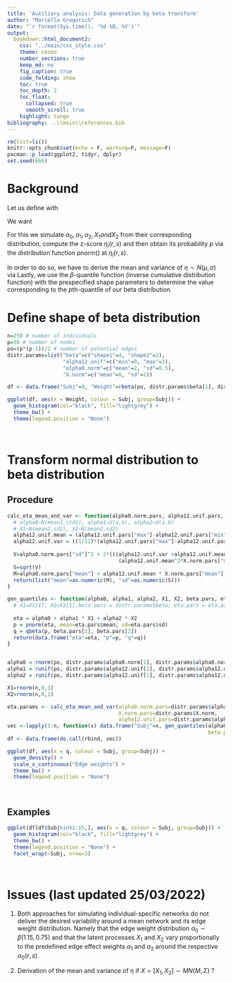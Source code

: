 ```yaml
---
title: 'Auxiliary analysis: Data generation by beta transform'
author: "Mariella Gregorich"
date: "`r format(Sys.time(), '%d %B, %Y')`"
output: 
  bookdown::html_document2:
    css: "../main/css_style.css"
    theme: cosmo
    number_sections: true
    keep_md: no
    fig_caption: true
    code_folding: show
    toc: true
    toc_depth: 2
    toc_float: 
      collapsed: true
      smooth_scroll: true
    highlight: tango
bibliography: ..\\main\\references.bib 
---
```




```r
rm(list=ls())
knitr::opts_chunk$set(echo = F, warning=F, message=F)
pacman::p_load(ggplot2, tidyr, dplyr)
set.seed(666)
```

# Background

Let us define 
\begin{equation}
\tag{1}
\eta_i(r,s) := \alpha_0(r,s) + \alpha_1(r,s)X_{1i} + \alpha_2(r,s)X_{2i}, 
\end{equation}
with
\begin{equation}
\alpha_0 \sim N(0,1) \\
\alpha_1, \alpha_2 \sim U(0,1) \\
X_1, X_2 \sim N(0,1)
\end{equation}

We want 
\begin{equation}
f: R:=\{\eta_i(r,s):(r,s) \in E\} \rightarrow (0,1) \\
or \\
f(\eta_i) \sim \beta(a,b)
\end{equation}


For this we simulate $\alpha_0, \alpha_1, \alpha_2, X_1 and X_2$ from their corresponding distribution, compute the z-score $\eta_i(r,s)$ and then obtain its probability $p$ via the distribution function pnorm() at $\eta_i(r,s)$. 

In order to do so, we have to derive the mean and variance of $\eta \sim N(\mu, \sigma)$ via
\begin{equation}
E(\eta)=E(\alpha_0+\alpha_1 X_1+\alpha_2 X_2) \\
Var(\eta)=Var(\alpha_0+\alpha_1 X_1+\alpha_2 X_2)
\end{equation}
Lastly, we use the $\beta$-quantile function (inverse cumulative distribution function) with the prespecified shape parameters to determine the value corresponding to the $p$th-quantile of our beta distribution.



# Define shape of beta distribution
```r
n=250 # number of individuals
p=50 # number of nodes
po=(p*(p-1))/2 # number of potential edges
distr.params=list("beta"=c("shape1"=4, "shape2"=2), 
                  "alpha12.unif"=c("min"=0, "max"=3), 
                  "alpha0.norm"=c("mean"=2, "sd"=0.5), 
                  "X.norm"=c("mean"=0, "sd"=1)) 

```


```r
df <- data.frame("Subj"=0, "Weight"=rbeta(po, distr.params$beta[1], distr.params$beta[2]))

ggplot(df, aes(x = Weight, colour = Subj, group=Subj)) +
  geom_histogram(col="black", fill="lightgrey") +
  theme_bw() +
  theme(legend.position = "None")
```

<br>

# Transform normal distribution to beta distribution


## Procedure
```r

calc_eta_mean_and_var <- function(alpha0.norm.pars, alpha12.unif.pars, X.norm.pars){
  # alpha0~N(mean1,std1), alpha1~U(a,b), alpha2~U(a.b)
  # X1~N(mean2,sd2), X2~N(mean2,sd2)
  alpha12.unif.mean = (alpha12.unif.pars["max"]-alpha12.unif.pars["min"])/2
  alpha12.unif.var = ((1/12)*(alpha12.unif.pars["max"]-alpha12.unif.pars["min"])^2)
  
  V=alpha0.norm.pars["sd"]^2 + 2*(((alpha12.unif.var +alpha12.unif.mean^2)*(X.norm.pars["sd"]^2+X.norm.pars["mean"]^2))-
                                    (alpha12.unif.mean^2*X.norm.pars["mean"]^2))
  S=sqrt(V)
  M=alpha0.norm.pars["mean"] + alpha12.unif.mean * X.norm.pars["mean"] + alpha12.unif.mean * X.norm.pars["mean"]
  return(list("mean"=as.numeric(M), "sd"=as.numeric(S)))
}

gen_quantiles <- function(alpha0, alpha1, alpha2, X1, X2, beta.pars, eta.pars){
  # X1=X1[1]; X2=X2[1];beta.pars = distr.params$beta; eta.pars = eta.params
  
  eta = alpha0 + alpha1 * X1 + alpha2 * X2
  p = pnorm(eta, mean=eta.pars$mean, sd=eta.pars$sd)
  q = qbeta(p, beta.pars[1], beta.pars[2])
  return(data.frame("eta"=eta, "p"=p, "q"=q))
}


alpha0 = rnorm(po, distr.params$alpha0.norm[1], distr.params$alpha0.norm[2])
alpha1 = runif(po, distr.params$alpha12.unif[1], distr.params$alpha12.unif[2])
alpha2 = runif(po, distr.params$alpha12.unif[1], distr.params$alpha12.unif[2])

X1=rnorm(n,0,1)
X2=rnorm(n,0,1)

eta.params <- calc_eta_mean_and_var(alpha0.norm.pars=distr.params$alpha0.norm, 
                                    X.norm.pars=distr.params$X.norm,
                                    alpha12.unif.pars=distr.params$alpha12.unif)
vec <-lapply(1:n, function(x) data.frame("Subj"=x, gen_quantiles(alpha0, alpha1, alpha2, X1[x], X2[x], 
                                                                 beta.pars = distr.params$beta, eta.pars = eta.params)))
df <- data.frame(do.call(rbind, vec))
```


```r
ggplot(df, aes(x = q, colour = Subj, group=Subj)) +
  geom_density() +
  scale_x_continuous("Edge weights") +
  theme_bw() +
  theme(legend.position = "None")
```

<br>

## Examples


```r
ggplot(df[df$Subj%in%1:15,], aes(x = q, colour = Subj, group=Subj)) +
  geom_histogram(col="black", fill="lightgrey") +
  theme_bw() +
  theme(legend.position = "None") +
  facet_wrap(~Subj, nrow=3)
```



<br>



# Issues (last updated 25/03/2022)

(1) Both approaches for simulating individual-specific networks do not deliver the desired variability around a mean network and its edge weight distribution. Namely that the edge weight distribution $\alpha_0 \sim \beta(1.15,0.75)$ and that the latent processes $X_1$ and $X_2$ vary proportionally to the predefined edge effect weights $\alpha_1$ and $\alpha_2$ around the respective $\alpha_0(r,s)$.

(2) Derivation of the mean and variance of $\eta$ if $X=[X_1, X_2] \sim MN(M, \Sigma)$ ?
